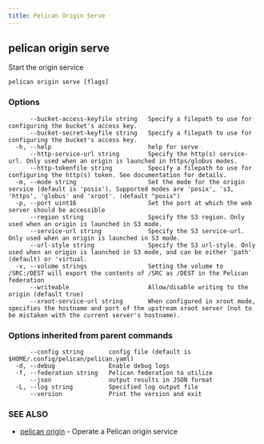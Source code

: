 ```yaml
---
title: Pelican Origin Serve
---
```


## pelican origin serve

Start the origin service

```
pelican origin serve [flags]
```

### Options

```
      --bucket-access-keyfile string   Specify a filepath to use for configuring the bucket's access key.
      --bucket-secret-keyfile string   Specify a filepath to use for configuring the bucket's access key.
  -h, --help                           help for serve
      --http-service-url string        Specify the http(s) service-url. Only used when an origin is launched in https/globus modes.
      --http-tokenfile string          Specify a filepath to use for configuring the http(s) token. See documentation for details.
  -m, --mode string                    Set the mode for the origin service (default is 'posix'). Supported modes are 'posix', 's3, 'https', 'globus' and 'xroot'. (default "posix")
  -p, --port uint16                    Set the port at which the web server should be accessible
      --region string                  Specify the S3 region. Only used when an origin is launched in S3 mode.
      --service-url string             Specify the S3 service-url. Only used when an origin is launched in S3 mode.
      --url-style string               Specify the S3 url-style. Only used when an origin is launched in S3 mode, and can be either 'path' (default) or 'virtual.
  -v, --volume strings                 Setting the volume to /SRC:/DEST will export the contents of /SRC as /DEST in the Pelican federation
      --writeable                      Allow/disable writing to the origin (default true)
      --xroot-service-url string       When configured in xroot mode, specifies the hostname and port of the upstream xroot server (not to be mistaken with the current server's hostname).
```

### Options inherited from parent commands

```
      --config string       config file (default is $HOME/.config/pelican/pelican.yaml)
  -d, --debug               Enable debug logs
  -f, --federation string   Pelican federation to utilize
      --json                output results in JSON format
  -L, --log string          Specified log output file
      --version             Print the version and exit
```

### SEE ALSO

* [pelican origin](/commands-reference/pelican/origin/)	 - Operate a Pelican origin service
